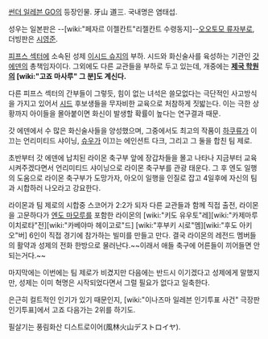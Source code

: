 [[썬더 일레븐 GO]]의 등장인물. 牙山 道三. 국내명은 염태섭. 

성우는 일본판은 --[wiki:"페자르 이젤칸트"리젤칸트 수령동지]--[[오오토모 류자부로]], 더빙판은 [[시영준]].

[[피프스 섹터]]에 소속된 성제 [[이시드 슈지]]의 부하. 시드와 화신술사를 육성하는 기관인 [[갓 에덴]]의 총책임자이다. 그외에도 다른 교관들을 부하로 두고 있는데, 개중에는 '''[[제국 학원]]의 [wiki:"고죠 마사루" 그 분]도 계신다.'''

다른 피프스 섹터의 간부들이 그렇듯, 힘이 없는 녀석은 쓸모없다는 극단적인 사고방식을 가지고 있어서 [[시드]] 후보생들을 무자비한 교육으로 처참하게 짓밟는다. 이는 극한 상황까지 아이들을 몰아붙이면 화신이 발생할 확률이 높다는 연구결과 때문.

갓 에덴에서 수 많은 화신술사들을 양성했으며, 그중에서도 최고의 작품이 [[하쿠류]]가 이끄는 언리미티드 샤이닝, [[슈우]]가 이끄는 에인션트 다크, 그리고 그 둘을 합친 팀 제로.

초반부터 갓 에덴에 납치된 라이몬 축구부 앞에 장갑차들을 몰고 나타나 지금부터 교육시켜주겠다면서 언리미티드 샤이닝으로 라이몬 축구부를 관광 태운다. 그 후 엔도 일행의 도움으로 라이몬 축구부가 도망가자, 아오이 일행을 인질로 잡고 4일후에 자신의 팀과 시합하러 나오라고 강요한다.

라이몬과 팀 제로의 시합중 스코어가 2:2가 되자 다른 교관들과 함께 직접 출전, 라이몬을 고문하다가 [[엔도 마모루]]를 포함한 라이몬의 [wiki:"키도 유우토"레][wiki:"카제마루 이치로타"전][wiki:"카베야마 헤이고로"드] [wiki:"후부키 시로"멤][wiki:"후도 아키오"버] 6인이 직접 경기에 참가하는 빌미를 만들고 만다. 결국 라이몬의 레전드 멤버들의 활약과 성제의 전화 한방으로 물러난다.~~이래서 애들 축구에 어른들이 끼어들면 안되는거다.~~

마지막에는 이번에는 팀 제로가 비겼지만 다음에는 반드시 이기겠다고 성제에게 말했지만, 성제는 이미 혁명은 시작되었다면서 그럴 필요가 없다고 일축한다.

은근히 컬트적인 인기가 있기 때문인지, [wiki:"이나즈마 일레븐 인기투표 사건" 극장판 인기투표]에서 고죠 다음가는 2위를 하기도.

필살기는 풍림화산 디스트로이어(風林火山デストロイヤ).
